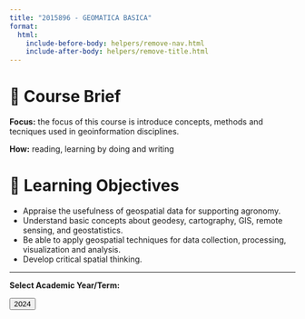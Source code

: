 ```yaml
---
title: "2015896 - GEOMATICA BASICA"
format:
  html:
    include-before-body: helpers/remove-nav.html
    include-after-body: helpers/remove-title.html
---
```


# 📑 Course Brief

**Focus:** the focus of this course is introduce concepts, methods and tecniques used in geoinformation disciplines.

**How:** reading,  learning by doing and writing

# 🎯 Learning Objectives

- Appraise the usefulness of geospatial data for supporting agronomy.
- Understand basic concepts about geodesy, cartography, GIS, remote sensing, and geostatistics. 
- Be able to apply geospatial techniques for data collection, processing, visualization and analysis.
- Develop  critical spatial thinking.



-----------------

**Select Academic Year/Term:**

<a href="2024/index.qmd">
    <button class="button-61">2024</button>
</a>

